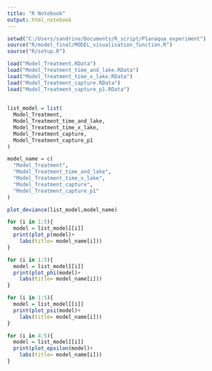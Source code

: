 ```yaml
---
title: "R Notebook"
output: html_notebook
---
```



```r
setwd("C:/Users/sandrine/Documents/R_script/Planaqua_experiment")
source("R/model_final/MODEL_visualisation_function.R")
source("R/setup.R")
```


```r

load("Model_Treatment.RData")
load("Model_Treatment_time_and_lake.RData")
load("Model_Treatment_time_x_lake.RData")
load("Model_Treatment_capture.RData")
load("Model_Treatment_capture_p1.RData")
  
  
list_model = list(
  Model_Treatment,
  Model_Treatment_time_and_lake,
  Model_Treatment_time_x_lake,
  Model_Treatment_capture,
  Model_Treatment_capture_p1
)

model_name = c(
  "Model_Treatment",
  "Model_Treatment_time_and_lake",
  "Model_Treatment_time_x_lake",
  "Model_Treatment_capture",
  "Model_Treatment_capture_p1"
)
```

```r
plot_deviance(list_model,model_name)
```


```r
for (i in 1:5){
  model = list_model[[i]]
  print(plot_p(model)+
    labs(title= model_name[i]))
}
```

```r
for (i in 1:5){
  model = list_model[[i]]
  print(plot_phi(model)+
    labs(title= model_name[i]))
}
```

```r
for (i in 1:5){
  model = list_model[[i]]
  print(plot_psi(model)+
    labs(title= model_name[i]))
}
```


```r
for (i in 4:5){
  model = list_model[[i]]
  print(plot_epsilon(model)+
    labs(title= model_name[i]))
}
```










